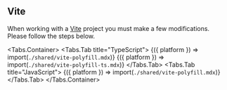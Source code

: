 
## Vite

When working with a [Vite](https://vitejs.dev) project you must make a few modifications. Please follow the steps below.

<Tabs.Container>
  <Tabs.Tab title="TypeScript">
    <Fragment>
      {({ platform }) => import(`./shared/vite-polyfill.mdx`)}
    </Fragment>
    <Fragment>
      {({ platform }) => import(`./shared/vite-polyfill-ts.mdx`)}
    </Fragment>
  </Tabs.Tab>
  <Tabs.Tab title="JavaScript">
    <Fragment>
      {({ platform }) => import(`./shared/vite-polyfill.mdx`)}
    </Fragment>
  </Tabs.Tab>
</Tabs.Container>
